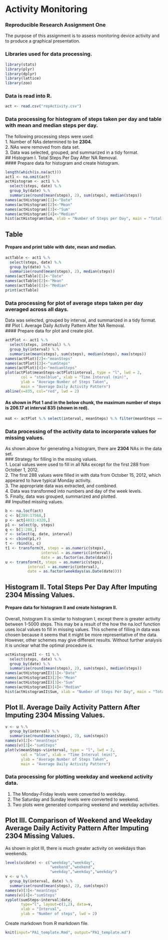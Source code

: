 
Activity Monitoring
========================================================
### Reproducible Research Assignment One
The purpose of this assignment is to assess monitoring device activity and to produce a graphical presentation.   

### Libraries used for data processing.
```r
library(stats)
library(plyr)
library(dplyr)
library(lattice)
library(zoo)
```
### Data is read into R.
```r
act <- read.csv("repActivity.csv")
```
### Data processing for histogram of steps taken per day and table with mean and median steps per day.
The following processing steps were used:   
1.  Number of NAs determined to be **2304**.    
2.  NAs were removed from data set.    
3.  Data was selected, grouped, and summarized in a tidy format.   
## Histogram I.  Total Steps Per Day After NA Removal.                     
#### Prepare data for histogram and create histogram.
```r
length(which(is.na(act)))
act1 <- na.omit(act)
actHistogram <- act1 %.% 
  select(steps, date) %.%
  group_by(date) %.%
  summarise(round(mean(steps), 2), sum(steps), median(steps))
names(actHistogram)[1]<-"Date"
names(actHistogram)[2]<-"Mean"
names(actHistogram)[3]<-"Sum"
names(actHistogram)[4]<-"Median"
hist(actHistogram$Sum, xlab = "Number of Steps per Day", main = "Total Steps Per Day", col = "gray")
```
## Table
#### Prepare and print table with date, mean and median.
```r
actTable <- act1 %.% 
  select(steps, date) %.%
  group_by(date) %.%
  summarise(round(mean(steps), 2), median(steps))
names(actTable)[1]<-"Date"
names(actTable)[2]<-"Mean"
names(actTable)[3]<-"Median"
print(actTable)
```
### Data processing for plot of average steps taken per day averaged across all days.
Data was selected, grouped by interval, and summarized in a tidy format.
## Plot I.  Average Daily Activity Pattern After NA Removal.                     
#### Prepare data for plot and create plot.
```r
actPlot <- act1 %.% 
  select(steps, interval) %.%
  group_by(interval) %.%
  summarise(mean(steps), sum(steps), median(steps), max(steps))
names(actPlot)[2]<-"meanSteps"
names(actPlot)[3]<-"sumSteps"
names(actPlot)[4]<-"medianSteps"
plot(actPlot$meanSteps~actPlot$interval, type = "l", lwd = 2, 
       col = "steelblue", xlab = "Time Interval (min)", 
       ylab = "Average Number of Steps Taken",
       main = "Average Daily Activity Pattern")
abline(v=835, col="red", lwd = 2)
```
#### As shown in Plot 1 and in the below chunk, the maximum number of steps is **206.17** at interval **835** (shown in red).
```r
maX <- actPlot %.% select(interval, meanSteps) %.% filter(meanSteps == max(meanSteps)); round(maX,2)
```

### Data processing of the activity data to incorporate values for missing values.                 
As shown above for generating a histogram, there are **2304** NAs in the data set.                    
### Strategy for filling in the missing values.                 
1.  Local values were used to fill in all NAs except for the first 288 from October 1, 2012.      
2.  The first 288 values were filled in with data from October 15, 2012, which appeared to have typical Monday activity.    
3.  The appropriate data was extracted, and combined.    
4.  Data was transformed into numbers and day of the week levels.   
5.  Finally, data was grouped, summarized and plotted.   
## Imputted missing values.  
```r
b <- na.locf(act)
c <- b[289:17568,]
p <- act[4033:4320,]
p1 <- select(p, steps)
q <- b[1:288,]
r <- select(q, date, interval)
s <- cbind(p1,r)
t <- rbind(s, c)
t1 <- transform(t, steps = as.numeric(steps), 
                interval = as.numeric(interval),
                date = as.factor(as.Date(date)))
u <- transform(t, steps = as.numeric(steps), 
          interval = as.numeric(interval),
          date = as.factor(weekdays(as.Date(date))))
```
## Histogram II.  Total Steps Per Day After Imputing 2304 Missing Values.
#### Prepare data for histogram II and create histogram II.   
Overall, histogram II is similar to histogram I, except there is greater activity between 1-5000 steps.  This may be a result of the how the na.locf function uses local values to fill in missing values.  This scheme of filling in data was chosen because it seems that it might be more representative of the data.  However, other schemes may give different results.  Without further analysis it is unclear what the optimal procedure is.
```r
actHistogramII <- t1 %.% 
  select(steps, date) %.%
  group_by(date) %.%
  summarise(round(mean(steps), 2), sum(steps), median(steps))
names(actHistogramII)[1]<-"Date"
names(actHistogramII)[2]<-"Mean"
names(actHistogramII)[3]<-"Sum"
names(actHistogramII)[4]<-"Median"
hist(actHistogramII$Sum, xlab = "Number of Steps Per Day", main = "Total Steps Per Day", col = "gray")
```
## Plot II.  Average Daily Activity Pattern After Imputing 2304 Missing Values.
```r
v <- u %.% 
  group_by(interval) %.%
  summarise(round(mean(steps), 2), sum(steps))
names(v)[2]<-"meanSteps"
names(v)[3]<-"sumSteps"
plot(v$meanSteps~v$interval, type = "l", lwd = 2, 
       col = "blue", xlab = "Time Interval (min)", 
       ylab = "Average Number of Steps Taken",
       main = "Average Daily Activity Pattern")
```

### Data processing for plotting weekday and weekend activity data.      
1.  The Monday-Friday levels were converted to weekday.        
2.  The Saturday and Sunday levels were converted to weekend.             
3.  Two plots were generated comparing weekend and weekday activities.                                              

## Plot III.  Comparison of Weekend and Weekday Average Daily Activity Pattern After Imputing 2304 Missing Values.    
As shown in plot III, there is much greater activity on weekdays than weekends.
```r
levels(u$date) <- c("weekday","weekday",
                    "weekend","weekend",
                    "weekday","weekday","weekday")
v <- u %.% 
  group_by(interval, date) %.%
  summarise(round(mean(steps), 2), sum(steps))
names(v)[3]<-"meanSteps"
names(v)[4]<-"sumSteps"
xyplot(sumSteps~interval|date, 
       type="l", layout=c(1,2), data=v,
       xlab = "Interval", 
       ylab = "Number of steps", lwd = 2)

```
Create markdown from R markdown file.
```r
knit(input="PA1_template.Rmd", output="PA1_template.md")
```

